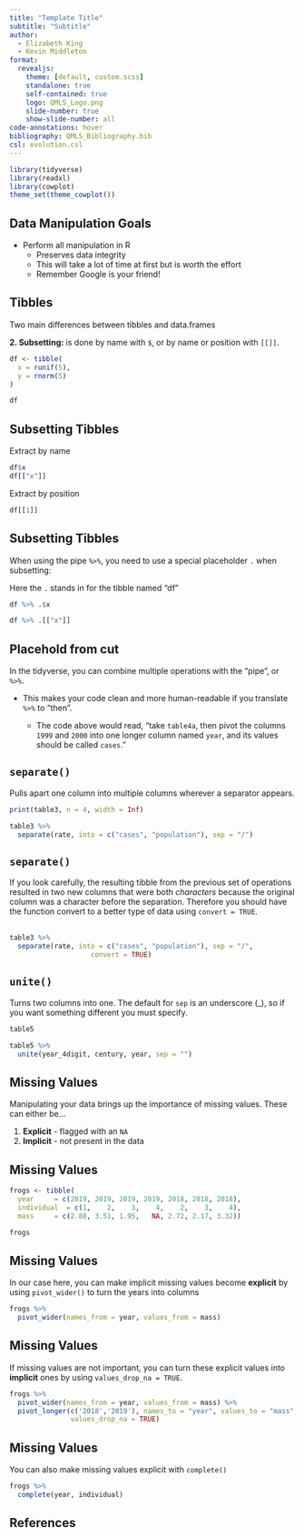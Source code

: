 ```yaml
---
title: "Template Title"
subtitle: "Subtitle"
author:
  - Elizabeth King
  - Kevin Middleton
format:
  revealjs:
    theme: [default, custom.scss]
    standalone: true
    self-contained: true
    logo: QMLS_Logo.png
    slide-number: true
    show-slide-number: all
code-annotations: hover
bibliography: QMLS_Bibliography.bib
csl: evolution.csl
---
```



```r
library(tidyverse)
library(readxl)
library(cowplot)
theme_set(theme_cowplot())
```

<!--
Datasets:
  composition_data.csv
-->


## Data Manipulation Goals

- Perform all manipulation in R
  - Preserves data integrity
  - This will take a lot of time at first but is worth the effort
  - Remember Google is your friend!
  
  
## Tibbles

Two main differences between tibbles and data.frames
  
  **2. Subsetting:** is done by name with `$`, or by name or position with `[[]]`.


```r
df <- tibble(
  x = runif(5),
  y = rnorm(5)
)
```

```r
df
```


## Subsetting Tibbles

Extract by name
```r
df$x
df[["x"]]
```

Extract by position
```r

df[[1]]
```


## Subsetting Tibbles

When using the pipe `%>%`, you need to use a special placeholder `.` when subsetting:

Here the `.` stands in for the tibble named "df"
```r

df %>% .$x

df %>% .[["x"]]
```

## Placehold from cut

\bigskip



In the tidyverse, you can combine multiple operations with the "pipe", or `%>%`.

-   This makes your code clean and more human-readable if you translate `%>%` to "then".
    
    -   The code above would read, "take `table4a`, then pivot the columns `1999` and `2000` into one longer column named `year`, and its values should be called `cases`."  




## `separate()`  {.smaller}

Pulls apart one column into multiple columns wherever a separator appears.

\scriptsize
```r
print(table3, n = 4, width = Inf)
```

```r
table3 %>% 
  separate(rate, into = c("cases", "population"), sep = "/")
```


## `separate()` {.smaller}

If you look carefully, the resulting tibble from the previous set of operations resulted in two new columns that were both *characters* because the original column was a character before the separation. Therefore you should have the function convert to a better type of data using `convert = TRUE`.
<br />
<br />

```r
table3 %>% 
  separate(rate, into = c("cases", "population"), sep = "/",
                    convert = TRUE)
```



## `unite()` {.smaller}

Turns two columns into one. The default for `sep` is an underscore (_), so if you want something different you must specify.


```r
table5
```

```r
table5 %>% 
  unite(year_4digit, century, year, sep = "")
```


## Missing Values

Manipulating your data brings up the importance of missing values. These can either be...

1. **Explicit** - flagged with an `NA`
2. **Implicit** - not present in the data


## Missing Values

```r
frogs <- tibble(
  year     = c(2019, 2019, 2019, 2019, 2018, 2018, 2018),
  individual  = c(1,    2,    3,    4,    2,    3,    4),
  mass     = c(2.88, 3.51, 1.95,   NA, 2.72, 2.17, 3.32))
```


```r
frogs
```



## Missing Values

In our case here, you can make implicit missing values become **explicit** by using `pivot_wider()` to turn the years into columns


```r
frogs %>% 
  pivot_wider(names_from = year, values_from = mass)
```


## Missing Values

If missing values are not important, you can turn these explicit values into **implicit** ones by using `values_drop_na = TRUE`.

\footnotesize
```r
frogs %>%
  pivot_wider(names_from = year, values_from = mass) %>%
  pivot_longer(c('2018','2019'), names_to = "year", values_to = "mass", 
               values_drop_na = TRUE)

```

## Missing Values

You can also make missing values explicit with `complete()`


```r
frogs %>%
  complete(year, individual)
```


## References

::: {#refs}
:::
